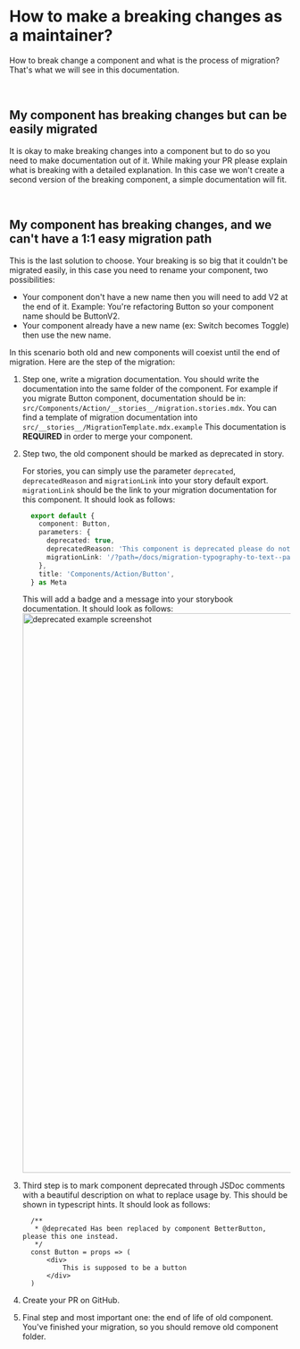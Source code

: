 
<Meta title="Guidelines/How to make a breaking changes?"/>

# How to make a breaking changes as a maintainer?

How to break change a component and what is the process of migration? That's what we will see in this documentation.

<br/>

## My component has breaking changes but can be easily migrated

It is okay to make breaking changes into a component but to do so you need to make documentation out of it. While making your PR
please explain what is breaking with a detailed explanation. In this case we won't create a second version of the breaking component, a simple documentation will fit.

<br/>

## My component has breaking changes, and we can't have a 1:1 easy migration path

This is the last solution to choose. Your breaking is so big that it couldn't be migrated easily, in this case you need to rename your component, two possibilities:
- Your component don't have a new name then you will need to add V2 at the end of it. Example: You're refactoring Button so your component name should be ButtonV2.
- Your component already have a new name (ex: Switch becomes Toggle) then use the new name.

In this scenario both old and new components will coexist until the end of migration. Here are the step of the migration:

1. Step one, write a migration documentation. You should write the documentation into the same folder of the component.
For example if you migrate Button component, documentation should be in: `src/Components/Action/__stories__/migration.stories.mdx`.
You can find a template of migration documentation into `src/__stories__/MigrationTemplate.mdx.example`
This documentation is **REQUIRED** in order to merge your component.

2. Step two, the old component should be marked as deprecated in story.

    For stories, you can simply use the parameter `deprecated`, `deprecatedReason` and `migrationLink` into your story default export.
    `migrationLink` should be the link to your migration documentation for this component. It should look as follows:

    ```typescript
      export default {
        component: Button,
        parameters: {
          deprecated: true,
          deprecatedReason: 'This component is deprecated please do not use it any more.',
          migrationLink: '/?path=/docs/migration-typography-to-text--page'
        },
        title: 'Components/Action/Button',
      } as Meta
    ```

    This will add a badge and a message into your storybook documentation. It should look as follows:
    <img src="https://scaleway-ui-storybook-images.s3.fr-par.scw.cloud/Screenshot%202022-05-17%20at%2016.23.10.png" alt="deprecated example screenshot" width="1000px" />

3. Third step is to mark component deprecated through JSDoc comments with a beautiful description on what to replace usage by. This should be shown in typescript hints. It should look as follows:

    ```tsx
      /**
       * @deprecated Has been replaced by component BetterButton, please this one instead.
       */
      const Button = props => (
          <div>
              This is supposed to be a button
          </div>
      )
    ```


4. Create your PR on GitHub.

5. Final step and most important one: the end of life of old component. You've finished your migration, so you should remove old component folder.
